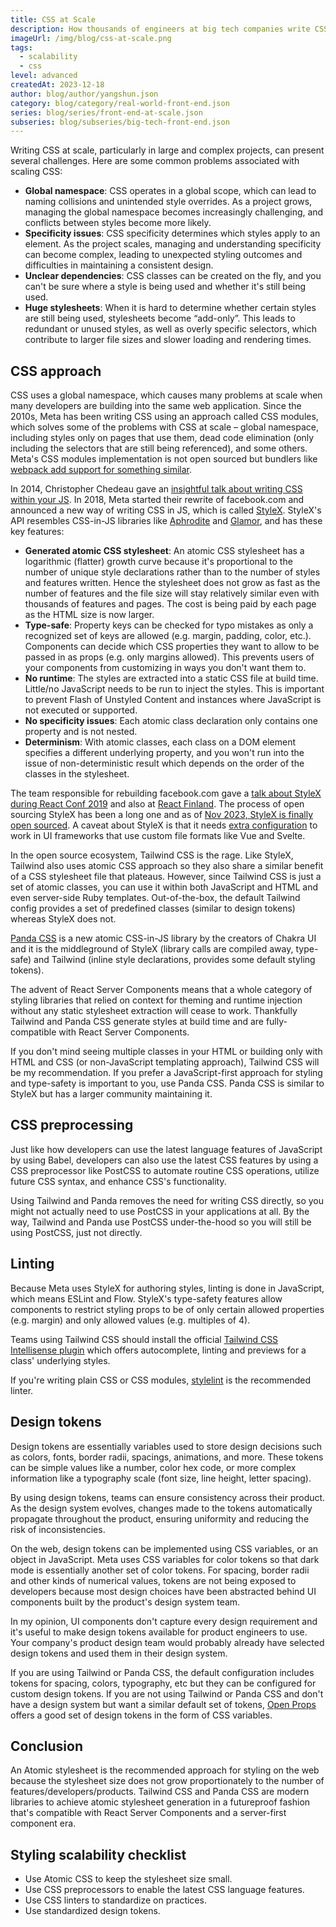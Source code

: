 ```yaml
---
title: CSS at Scale
description: How thousands of engineers at big tech companies write CSS.
imageUrl: /img/blog/css-at-scale.png
tags:
  - scalability
  - css
level: advanced
createdAt: 2023-12-18
author: blog/author/yangshun.json
category: blog/category/real-world-front-end.json
series: blog/series/front-end-at-scale.json
subseries: blog/subseries/big-tech-front-end.json
---
```


Writing CSS at scale, particularly in large and complex projects, can present several challenges. Here are some common problems associated with scaling CSS:

- **Global namespace**: CSS operates in a global scope, which can lead to naming collisions and unintended style overrides. As a project grows, managing the global namespace becomes increasingly challenging, and conflicts between styles become more likely.
- **Specificity issues**: CSS specificity determines which styles apply to an element. As the project scales, managing and understanding specificity can become complex, leading to unexpected styling outcomes and difficulties in maintaining a consistent design.
- **Unclear dependencies**: CSS classes can be created on the fly, and you can't be sure where a style is being used and whether it's still being used.
- **Huge stylesheets**: When it is hard to determine whether certain styles are still being used, stylesheets become “add-only”. This leads to redundant or unused styles, as well as overly specific selectors, which contribute to larger file sizes and slower loading and rendering times.

## CSS approach

CSS uses a global namespace, which causes many problems at scale when many developers are building into the same web application. Since the 2010s, Meta has been writing CSS using an approach called CSS modules, which solves some of the problems with CSS at scale – global namespace, including styles only on pages that use them, dead code elimination (only including the selectors that are still being referenced), and some others. Meta's CSS modules implementation is not open sourced but bundlers like [webpack add support for something similar](https://github.com/css-modules/css-modules).

In 2014, Christopher Chedeau gave an [insightful talk about writing CSS within your JS](https://blog.vjeux.com/2014/javascript/react-css-in-js-nationjs.html). In 2018, Meta started their rewrite of facebook.com and announced a new way of writing CSS in JS, which is called [StyleX](https://stylexjs.com/). StyleX's API resembles CSS-in-JS libraries like [Aphrodite](https://github.com/Khan/aphrodite) and [Glamor](https://github.com/threepointone/glamor), and has these key features:

- **Generated atomic CSS stylesheet**: An atomic CSS stylesheet has a logarithmic (flatter) growth curve because it's proportional to the number of unique style declarations rather than to the number of styles and features written. Hence the stylesheet does not grow as fast as the number of features and the file size will stay relatively similar even with thousands of features and pages. The cost is being paid by each page as the HTML size is now larger.
- **Type-safe**: Property keys can be checked for typo mistakes as only a recognized set of keys are allowed (e.g. margin, padding, color, etc.). Components can decide which CSS properties they want to allow to be passed in as props (e.g. only margins allowed). This prevents users of your components from customizing in ways you don't want them to.
- **No runtime**: The styles are extracted into a static CSS file at build time. Little/no JavaScript needs to be run to inject the styles. This is important to prevent Flash of Unstyled Content and instances where JavaScript is not executed or supported.
- **No specificity issues**: Each atomic class declaration only contains one property and is not nested.
- **Determinism**: With atomic classes, each class on a DOM element specifies a different underlying property, and you won't run into the issue of non-deterministic result which depends on the order of the classes in the stylesheet.

The team responsible for rebuilding facebook.com gave a [talk about StyleX during React Conf 2019](https://youtu.be/9JZHodNR184?si=Hf4yX0i5Tlx1wSkz&t=220) and also at [React Finland](https://www.youtube.com/watch?v=ur-sGzUWId4). The process of open sourcing StyleX has been a long one and as of [Nov 2023, StyleX is finally open sourced](https://stylex-docusaurus.vercel.app/blog/introducing-stylex/). A caveat about StyleX is that it needs [extra configuration](https://stylex-docusaurus.vercel.app/docs/learn/thinking-in-stylex/#when-authoring-your-ui-in-javascript) to work in UI frameworks that use custom file formats like Vue and Svelte.

In the open source ecosystem, Tailwind CSS is the rage. Like StyleX, Tailwind also uses atomic CSS approach so they also share a similar benefit of a CSS stylesheet file that plateaus. However, since Tailwind CSS is just a set of atomic classes, you can use it within both JavaScript and HTML and even server-side Ruby templates. Out-of-the-box, the default Tailwind config provides a set of predefined classes (similar to design tokens) whereas StyleX does not.

[Panda CSS](https://panda-css.com/) is a new atomic CSS-in-JS library by the creators of Chakra UI and it is the middleground of StyleX (library calls are compiled away, type-safe) and Tailwind (inline style declarations, provides some default styling tokens).

The advent of React Server Components means that a whole category of styling libraries that relied on context for theming and runtime injection without any static stylesheet extraction will cease to work. Thankfully Tailwind and Panda CSS generate styles at build time and are fully-compatible with React Server Components.

If you don't mind seeing multiple classes in your HTML or building only with HTML and CSS (or non-JavaScript templating approach), Tailwind CSS will be my recommendation. If you prefer a JavaScript-first approach for styling and type-safety is important to you, use Panda CSS. Panda CSS is similar to StyleX but has a larger community maintaining it.

## CSS preprocessing

Just like how developers can use the latest language features of JavaScript by using Babel, developers can also use the latest CSS features by using a CSS preprocessor like PostCSS to automate routine CSS operations, utilize future CSS syntax, and enhance CSS's functionality.

Using Tailwind and Panda removes the need for writing CSS directly, so you might not actually need to use PostCSS in your applications at all. By the way, Tailwind and Panda use PostCSS under-the-hood so you will still be using PostCSS, just not directly.

## Linting

Because Meta uses StyleX for authoring styles, linting is done in JavaScript, which means ESLint and Flow. StyleX's type-safety features allow components to restrict styling props to be of only certain allowed properties (e.g. margin) and only allowed values (e.g. multiples of 4).

Teams using Tailwind CSS should install the official [Tailwind CSS Intellisense plugin](https://tailwindcss.com/docs/editor-setup) which offers autocomplete, linting and previews for a class' underlying styles.

If you're writing plain CSS or CSS modules, [stylelint](https://stylelint.io/) is the recommended linter.

## Design tokens

Design tokens are essentially variables used to store design decisions such as colors, fonts, border radii, spacings, animations, and more. These tokens can be simple values like a number, color hex code, or more complex information like a typography scale (font size, line height, letter spacing).

By using design tokens, teams can ensure consistency across their product. As the design system evolves, changes made to the tokens automatically propagate throughout the product, ensuring uniformity and reducing the risk of inconsistencies.

On the web, design tokens can be implemented using CSS variables, or an object in JavaScript. Meta uses CSS variables for color tokens so that dark mode is essentially another set of color tokens. For spacing, border radii and other kinds of numerical values, tokens are not being exposed to developers because most design choices have been abstracted behind UI components built by the product's design system team.

In my opinion, UI components don't capture every design requirement and it's useful to make design tokens available for product engineers to use. Your company's product design team would probably already have selected design tokens and used them in their design system.

If you are using Tailwind or Panda CSS, the default configuration includes tokens for spacing, colors, typography, etc but they can be configured for custom design tokens. If you are not using Tailwind or Panda CSS and don't have a design system but want a similar default set of tokens, [Open Props](https://open-props.style/) offers a good set of design tokens in the form of CSS variables.

## Conclusion

An Atomic stylesheet is the recommended approach for styling on the web because the stylesheet size does not grow proportionately to the number of features/developers/products. Tailwind CSS and Panda CSS are modern libraries to achieve atomic stylesheet generation in a futureproof fashion that's compatible with React Server Components and a server-first component era.

## Styling scalability checklist

- Use Atomic CSS to keep the stylesheet size small.
- Use CSS preprocessors to enable the latest CSS language features.
- Use CSS linters to standardize on practices.
- Use standardized design tokens.
